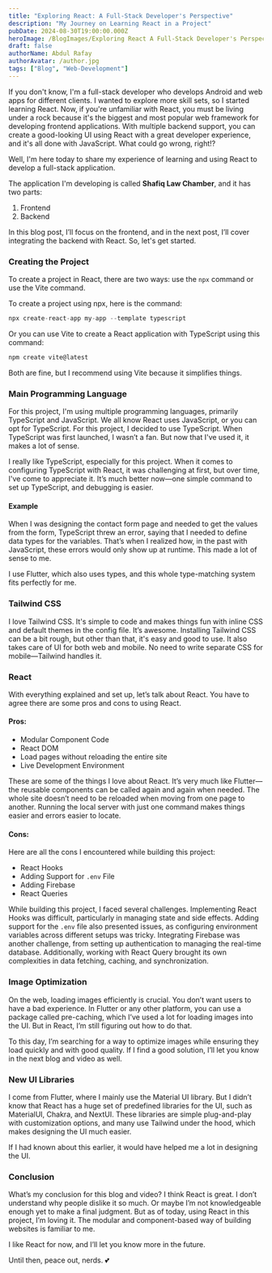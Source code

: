 ```yaml
---
title: "Exploring React: A Full-Stack Developer's Perspective"
description: "My Journey on Learning React in a Project"
pubDate: 2024-08-30T19:00:00.000Z
heroImage: /BlogImages/Exploring React A Full-Stack Developer's Perspective (2).png
draft: false
authorName: Abdul Rafay
authorAvatar: /author.jpg
tags: ["Blog", "Web-Development"]
---
```


If you don't know, I'm a full-stack developer who develops Android and web apps for different clients. I wanted to explore more skill sets, so I started learning React. Now, if you're unfamiliar with React, you must be living under a rock because it's the biggest and most popular web framework for developing frontend applications. With multiple backend support, you can create a good-looking UI using React with a great developer experience, and it's all done with JavaScript. What could go wrong, right!?

Well, I'm here today to share my experience of learning and using React to develop a full-stack application.

The application I'm developing is called **Shafiq Law Chamber**, and it has two parts:

1. Frontend
2. Backend

In this blog post, I’ll focus on the frontend, and in the next post, I’ll cover integrating the backend with React. So, let's get started.

### Creating the Project

To create a project in React, there are two ways: use the `npx` command or use the Vite command.

To create a project using npx, here is the command:

```javascript
npx create-react-app my-app --template typescript
```

Or you can use Vite to create a React application with TypeScript using this command:

```javascript
npm create vite@latest
```

Both are fine, but I recommend using Vite because it simplifies things.

### Main Programming Language

For this project, I'm using multiple programming languages, primarily TypeScript and JavaScript. We all know React uses JavaScript, or you can opt for TypeScript. For this project, I decided to use TypeScript. When TypeScript was first launched, I wasn’t a fan. But now that I've used it, it makes a lot of sense.

I really like TypeScript, especially for this project. When it comes to configuring TypeScript with React, it was challenging at first, but over time, I've come to appreciate it. It’s much better now—one simple command to set up TypeScript, and debugging is easier.

#### Example

When I was designing the contact form page and needed to get the values from the form, TypeScript threw an error, saying that I needed to define data types for the variables. That’s when I realized how, in the past with JavaScript, these errors would only show up at runtime. This made a lot of sense to me.

I use Flutter, which also uses types, and this whole type-matching system fits perfectly for me.

### Tailwind CSS

I love Tailwind CSS. It's simple to code and makes things fun with inline CSS and default themes in the config file. It’s awesome. Installing Tailwind CSS can be a bit rough, but other than that, it's easy and good to use. It also takes care of UI for both web and mobile. No need to write separate CSS for mobile—Tailwind handles it.

### React

With everything explained and set up, let’s talk about React. You have to agree there are some pros and cons to using React.

#### Pros:

- Modular Component Code
- React DOM
- Load pages without reloading the entire site
- Live Development Environment

These are some of the things I love about React. It’s very much like Flutter—the reusable components can be called again and again when needed. The whole site doesn’t need to be reloaded when moving from one page to another. Running the local server with just one command makes things easier and errors easier to locate.

#### Cons:

Here are all the cons I encountered while building this project:

- React Hooks
- Adding Support for `.env` File
- Adding Firebase
- React Queries

While building this project, I faced several challenges. Implementing React Hooks was difficult, particularly in managing state and side effects. Adding support for the `.env` file also presented issues, as configuring environment variables across different setups was tricky. Integrating Firebase was another challenge, from setting up authentication to managing the real-time database. Additionally, working with React Query brought its own complexities in data fetching, caching, and synchronization.

### Image Optimization

On the web, loading images efficiently is crucial. You don’t want users to have a bad experience. In Flutter or any other platform, you can use a package called pre-caching, which I’ve used a lot for loading images into the UI. But in React, I’m still figuring out how to do that.

To this day, I’m searching for a way to optimize images while ensuring they load quickly and with good quality. If I find a good solution, I’ll let you know in the next blog and video as well.

### New UI Libraries

I come from Flutter, where I mainly use the Material UI library. But I didn’t know that React has a huge set of predefined libraries for the UI, such as MaterialUI, Chakra, and NextUI. These libraries are simple plug-and-play with customization options, and many use Tailwind under the hood, which makes designing the UI much easier.

If I had known about this earlier, it would have helped me a lot in designing the UI.

### Conclusion

What’s my conclusion for this blog and video? I think React is great. I don’t understand why people dislike it so much. Or maybe I’m not knowledgeable enough yet to make a final judgment. But as of today, using React in this project, I’m loving it. The modular and component-based way of building websites is familiar to me.

I like React for now, and I’ll let you know more in the future.

Until then, peace out, nerds. 💕
